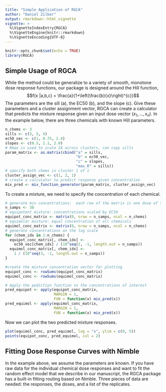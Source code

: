 ```yaml
---
title: "Simple Application of RGCA"
author: "Daniel Zilber"
output: rmarkdown::html_vignette
vignette: >
  %\VignetteIndexEntry{RGCA}
  %\VignetteEngine{knitr::rmarkdown}
  %\VignetteEncoding{UTF-8}
---
```


```r
knitr::opts_chunk$set(echo = TRUE)
library(RGCA)
```

## Simple Usage of RGCA

While the method could be generalize to a variety of smooth, monotone dose response functions, our package is designed around the Hill function,
$$f(x |a,b,c) =
\frac{a}{1+\left(\frac{b}{x}\right)^{c}}$$
The parameters are the sill (a), the EC50 (b), and the slope (c). Give these parameters and a cluster assignment vector, RGCA can create a calculator that predicts the mixture response given an input dose vector $(x_1,...,x_n)$. In the example below, there are three chemicals with known Hill parameters.

```r
n_chems <- 3
sills <- c(3, 5, 4)
ec50_vec <- c(1, 0.75, 2.4)
slopes <- c(0.5, 1.1, 2.0)
# Rmax is used to scale IA across clusters, can copy sills
param_matrix <- as.matrix(cbind("a" = sills,
                                "b" = ec50_vec,
                                "c" = slopes,
                                "max_R" = sills))
# specify both chems in cluster 1 of 1
cluster_assign_vec <- c(1, 2, 1)
# create a calculator to predict response given concentration
mix_pred <- mix_function_generator(param_matrix, cluster_assign_vec)
```

To create a mixture, we need to specify the concentration of each chemical.

```r
# generate mix concentrations:  each row of the matrix is one dose of the mix
n_samps <- 30
# equipotent mixture: concentrations scaled by EC50
equipot_conc_matrix <- matrix(0, nrow = n_samps, ncol = n_chems)
# equimolar mixture: equal concentration of all chemicals
equimol_conc_matrix <- matrix(0, nrow = n_samps, ncol = n_chems)
# generate concentrations on the log scale
for (chem_idx in 1:n_chems) {
  equipot_conc_matrix[, chem_idx] <-
    ec50_vec[chem_idx] / (10^seq(2, -1, length.out = n_samps))
  equimol_conc_matrix[, chem_idx] <-
    1 / (10^seq(3, -1, length.out = n_samps))
}

#create the mixture concentration vector for plotting
equipot_conc <- rowSums(equipot_conc_matrix)
equimol_conc <- rowSums(equimol_conc_matrix)

# Apply the pediction function to the concentrations of interest
pred_equipot <- apply(equipot_conc_matrix,
                      MARGIN = 1,
                      FUN = function(x) mix_pred(x))
pred_equimol <- apply(equimol_conc_matrix,
                      MARGIN = 1,
                      FUN = function(x) mix_pred(x))

```

Now we can plot the two predicted mixture responses.


```r
plot(equimol_conc, pred_equimol, log = "x", ylim = c(0, 5))
points(equipot_conc, pred_equimol, col = 2)
```


## Fitting Dose Response Curves with Nimble

In the example above, we assume the parameters are known.  If you have raw data for the individual chemical dose responses and want to fit the random effect model that we describe in our manuscript, the RGCA package has a built-in fitting routing based on Nimble.  Three pieces of data are needed:  the responses, the doses, and a list of the replicates.  
